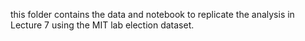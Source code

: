 this folder contains the data and notebook to replicate the analysis in Lecture 7 using the MIT lab election dataset.
